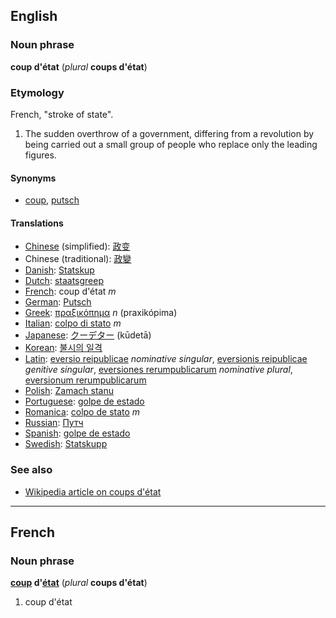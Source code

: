 ==English==
===Noun phrase===
'''coup d'état''' (''plural'' '''coups d'état''')

===Etymology===
French, "stroke of state".

#The sudden overthrow of a government, differing from a revolution by being carried out a small group of people who replace only the leading figures.

====Synonyms====
*[[coup]], [[putsch]]

====Translations====
*[[Chinese]] (simplified): [[政变]]
*Chinese (traditional): [[政變]]
*[[Danish]]: [[Statskup]]
*[[Dutch]]: [[staatsgreep]]
*[[French]]: coup d'état ''m''
*[[German]]: [[Putsch]]
*[[Greek]]: [[πραξικόπημα]] ''n'' (praxikópima)
*[[Italian]]: [[colpo di stato]] ''m''
*[[Japanese]]: [[クーデター]] (kūdetā)
*[[Korean]]: [[불시의 일격]]
*[[Latin]]: [[eversio reipublicae]] ''nominative singular'', [[eversionis reipublicae]] ''genitive singular'', [[eversiones rerumpublicarum]] ''nominative plural'', [[eversionum rerumpublicarum]]
*[[Polish]]: [[Zamach stanu]]
*[[Portuguese]]: [[golpe de estado]]
*[[Romanica]]: [[colpo de stato]] ''m''
*[[Russian]]: [[Путч]]
*[[Spanish]]: [[golpe de estado]]
*[[Swedish]]: [[Statskupp]]

===See also===
*[[w:Coup d'état|Wikipedia article on coups d'état]]

----
==French==
===Noun phrase===
'''[[coup]] d'[[état]]''' (''plural'' '''coups d'état''')

#coup d'état